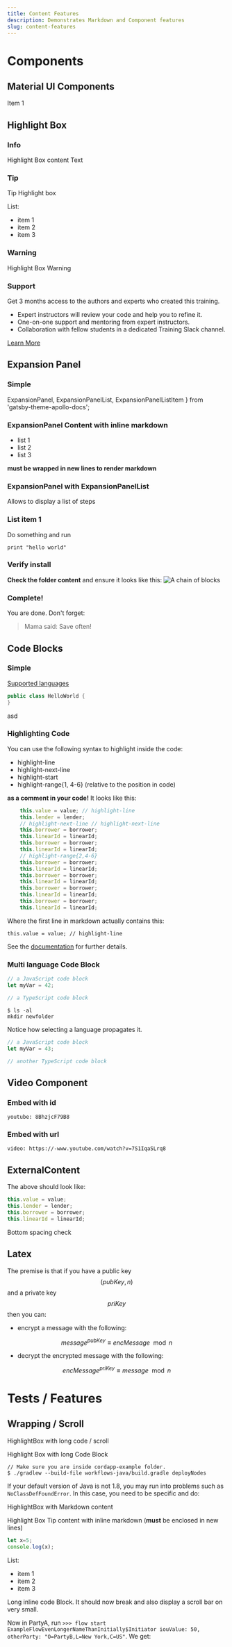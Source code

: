 ```yaml
---
title: Content Features
description: Demonstrates Markdown and Component features
slug: content-features
---
```


# Components

## Material UI Components


<Card>
Item 1
</Card>

## Highlight Box


### Info

<HighlightBox type="info">

Highlight Box content Text

</HighlightBox>


### Tip

<HighlightBox type="tip">

Tip Highlight box

List:
* item 1
* item 2
* item 3

</HighlightBox>


### Warning

<HighlightBox type="warn">

Highlight Box Warning


</HighlightBox>


### Support

<HighlightBox type="support">

Get 3 months access to the authors and experts who created this training.

* Expert instructors will review your code and help you to refine it.
* One-on-one support and mentoring from expert instructors.
* Collaboration with fellow students in a dedicated Training Slack channel.

<div class="cta-wrapper">
<a href="/in-closing/get-paid-support/" class="cta-button">Learn More</a>
</div>

</HighlightBox>


## Expansion Panel

### Simple

  ExpansionPanel,
  ExpansionPanelList,
  ExpansionPanelListItem
} from 'gatsby-theme-apollo-docs';

<ExpansionPanel title="Expansion Panel Component Title">

### ExpansionPanel Content with inline markdown
* list 1
* list 2
* list 3


**must be wrapped in new lines to render markdown**

</ExpansionPanel>

### ExpansionPanel with ExpansionPanelList
Allows to display a list of steps

<ExpansionPanel title="How to use the ExpansionPanel component">

<ExpansionPanelList>
<ExpansionPanelListItem number="1">

### List item 1

Do something and run
```
print "hello world"
```

</ExpansionPanelListItem>
<ExpansionPanelListItem number="2">

### Verify install
**Check the folder content** and ensure it looks like this:
![A chain of blocks](01-blockchain/images/blockchainintro.png)

</ExpansionPanelListItem>
<ExpansionPanelListItem number="check">

### Complete!
You are done. Don't forget:
> Mama said: Save often!

</ExpansionPanelListItem>
</ExpansionPanelList>

</ExpansionPanel>

## Code Blocks

### Simple
[Supported languages](https://prismjs.com/#supported-languages)

```java
public class HelloWorld {
}
```

asd

### Highlighting Code

You can use the following syntax to highlight inside the code:
* highlight-line
* highlight-next-line
* highlight-start
* highlight-range{1, 4-6} (relative to the position in code)

**as a comment in your code!** It looks like this:

```js
	this.value = value; // highlight-line
	this.lender = lender;
	// highlight-next-line // highlight-next-line
	this.borrower = borrower;
	this.linearId = linearId;
	this.borrower = borrower;
	this.linearId = linearId;
	// highlight-range{2,4-6}
	this.borrower = borrower;
	this.linearId = linearId;
	this.borrower = borrower;
	this.linearId = linearId;
	this.borrower = borrower;
	this.linearId = linearId;
	this.borrower = borrower;
	this.linearId = linearId;
```

Where the first line in markdown actually contains this:

`this.value = value; // highlight-line`

See the [documentation](https://www.gatsbyjs.org/packages/gatsby-remark-prismjs/#line-highlighting) for further details.

### Multi language Code Block


<MultiCodeBlock>

```js
// a JavaScript code block
let myVar = 42;
```

```ts
// a TypeScript code block
```

```shell
$ ls -al
mkdir newfolder
```

</MultiCodeBlock>

Notice how selecting a language propagates it.

<MultiCodeBlock>

```js
// a JavaScript code block
let myVar = 43;
```

```ts
// another TypeScript code block
```

</MultiCodeBlock>

## Video Component

### Embed with id

`youtube: 8BhzjcF79B8`

### Embed with url

`video: https://-www.youtube.com/watch?v=7S1IqaSLrq8`


## ExternalContent


<ExternalContent
    url="https://raw.githubusercontent.com/corda/samples/2f110c0085b8a9f59d3ceba779604ed2798d46af/cordapp-example/contracts-java/src/main/java/com/example/state/IOUState.java"
    lineStart="40"
    lineEnd="43"
    language="javascript" />

The above should look like:

```javascript
this.value = value;
this.lender = lender;
this.borrower = borrower;
this.linearId = linearId;
```

Bottom spacing check

## Latex

The premise is that if you have a public key $$(pubKey,n)$$ and a private key $$priKey$$ then you can:

* encrypt a message with the following:

$$message ^{pubKey} \equiv encMessage \mod n$$

* decrypt the encrypted message with the following:

$$encMessage ^{priKey} \equiv  message \mod n$$


# Tests / Features

## Wrapping / Scroll

HighlightBox with long code / scroll

<HighlightBox type="info">

Highlight Box with long Code Block

```shell
// Make sure you are inside cordapp-example folder.
$ ./gradlew --build-file workflows-java/build.gradle deployNodes
```

If your default version of Java is not 1.8, you may run into problems such as `NoClassDefFoundError`. In this case, you need to be specific and do:

</HighlightBox>

HighlightBox with Markdown content

<HighlightBox type="tip">

Highlight Box Tip content with inline markdown (**must** be enclosed in new lines)

```javascript
let x=5;
console.log(x);
```

List:
* item 1
* item 2
* item 3

</HighlightBox>

Long inline code Block. It should now break and also display a scroll bar on very small.

Now in PartyA, run `>>> flow start ExampleFlowEvenLongerNameThanInitially$Initiator iouValue: 50, otherParty: "O=PartyB,L=New York,C=US"`. We get: